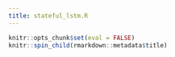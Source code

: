 ```yaml
---
title: stateful_lstm.R
---
```


```r
knitr::opts_chunk$set(eval = FALSE)
knitr::spin_child(rmarkdown::metadata$title)
```
